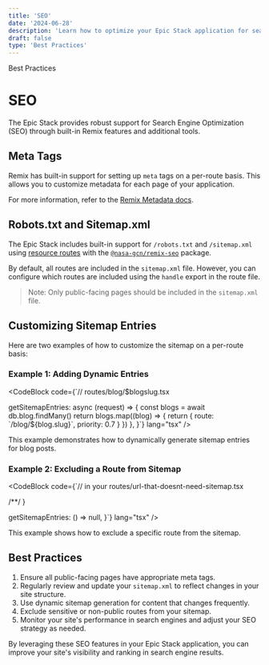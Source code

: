 ```yaml
---
title: 'SEO'
date: '2024-06-28'
description: 'Learn how to optimize your Epic Stack application for search engines using Remix and additional tools.'
draft: false
type: 'Best Practices'
---
```



<GroupName>Best Practices</GroupName>

# SEO

The Epic Stack provides robust support for Search Engine Optimization (SEO) through built-in Remix features and additional tools.

## Meta Tags

Remix has built-in support for setting up `meta` tags on a per-route basis. This allows you to customize metadata for each page of your application.

For more information, refer to the [Remix Metadata docs](https://remix.run/docs/en/main/route/meta).

## Robots.txt and Sitemap.xml

The Epic Stack includes built-in support for `/robots.txt` and `/sitemap.xml` using [resource routes](https://remix.run/docs/en/main/guides/resource-routes) with the [`@nasa-gcn/remix-seo`](https://github.com/nasa-gcn/remix-seo) package.

By default, all routes are included in the `sitemap.xml` file. However, you can configure which routes are included using the `handle` export in the route file.

> Note: Only public-facing pages should be included in the `sitemap.xml` file.

## Customizing Sitemap Entries

Here are two examples of how to customize the sitemap on a per-route basis:

### Example 1: Adding Dynamic Entries

<CodeBlock
  code={`// routes/blog/$blogslug.tsx

  getSitemapEntries: async (request) => {
    const blogs = await db.blog.findMany()
    return blogs.map((blog) => {
      return { route: \`/blog/\${blog.slug}\`, priority: 0.7 }
    })
  },
}`}
  lang="tsx"
/>

This example demonstrates how to dynamically generate sitemap entries for blog posts.

### Example 2: Excluding a Route from Sitemap

<CodeBlock
  code={`// in your routes/url-that-doesnt-need-sitemap.tsx

  /**/
}

  getSitemapEntries: () => null,
}`}
  lang="tsx"
/>

This example shows how to exclude a specific route from the sitemap.

## Best Practices

1. Ensure all public-facing pages have appropriate meta tags.
2. Regularly review and update your `sitemap.xml` to reflect changes in your site structure.
3. Use dynamic sitemap generation for content that changes frequently.
4. Exclude sensitive or non-public routes from your sitemap.
5. Monitor your site's performance in search engines and adjust your SEO strategy as needed.

By leveraging these SEO features in your Epic Stack application, you can improve your site's visibility and ranking in search engine results.

